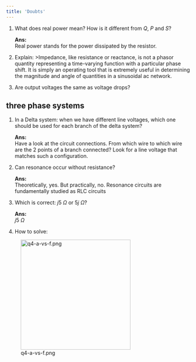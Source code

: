 ```yaml
---
title: 'Doubts'
---
```


1. What does real power mean? How is it different from $Q,~P$ and $S$?
    
    **Ans:** <br>
    Real power stands for the power dissipated by the resistor.

2. Explain:
>Impedance, like resistance or reactance, is not a phasor quantity representing a time-varying function with a particular phase shift. It is simply an operating tool that is extremely useful in determining the magnitude and angle of quantities in a sinusoidal ac network.

3. Are output voltages the same as voltage drops?

## three phase systems

1. In a Delta system: when we have different line voltages, which one should be used for each branch of the delta system?

    **Ans:** <br>
    Have a look at the circuit connections. From which wire to which wire are the 2 points of a branch connected? Look for a line voltage that matches such a configuration.

2. Can resonance occur without resistance?

    **Ans:** <br>
    Theoretically, yes. But practically, no. Resonance circuits are fundamentally studied as RLC circuits

3. Which is correct: $j5~\Omega$ or $5j~\Omega$?

    **Ans:** <br>
    $j5~\Omega$

4. How to solve:

::: {.center}
![q4-a-vs-f.png](doubts-img/q4-a-vs-f.png){#q4-a-vs-f.png width=300}
:::
